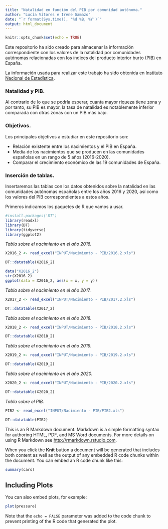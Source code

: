 ```yaml
---
title: "Natalidad en función del PIB por comunidad autónoma."
author: "Lucía Vítores e Irene Gamazo"
date: "`r format(Sys.time(), '%d %B, %Y')`"
output: html_document
---
```


```r
knitr::opts_chunk$set(echo = TRUE)
```

Este repositorio ha sido creado para almacenar la información correspondiente con los valores de la natalidad por comunidades autónomas relacionadas con los índices del producto interior burto (PIB) en España. 

La información usada para realizar este trabajo ha sido obtenida en [Instituto Nacional de Estadística](https://www.ine.es/).

### __Natalidad y PIB.__
Al contrario de lo que se podría esperar, cuanta mayor riqueza tiene zona y por tanto, su PIB es mayor, la tasa de natalidad es notablemente inferior comparada con otras zonas con un PIB más bajo.


### __Objetivos.__
Los principales objetivos a estudiar en este repositorio son:

+ Relación existente entre los nacimientos y el PIB en España. 
+ Media de los nacimientos que se producen en las comunidades españolas en un rango de 5 años (2016-2020).
+ Comparar el crecimiento económico de las 19 comunidades de España.

### __Inserción de tablas.__
Insertaremos las tablas con los datos obtenidos sobre la natalidad en las comunidades autónomas españolas entre los años 2016 y 2020, así como los valores del PIB correspondientes a estos años. 

Primeros indicamos los paquetes de R que vamos a usar. 

```r
#install.packages('DT')
library(readxl)
library(DT)
library(tidyverse)
library(ggplot2)
```

_Tabla sobre el nacimiento en el año 2016._
```r
X2016_2 <- read_excel("INPUT/Nacimiento - PIB/2016.2.xls")
```

```r
DT::datatable(X2016_2)
```

```r
data("X2016_2")
str(X2016_2)
ggplot(data = X2016_2, aes(x = x, y = y))
```

_Tabla sobre el nacimiento en el año 2017._
```r
X2017_2 <- read_excel("INPUT/Nacimiento - PIB/2017.2.xls")
```

```r
DT::datatable(X2017_2)
```

_Tabla sobre el nacimiento en el año 2018._
```r
X2018_2 <- read_excel("INPUT/Nacimiento - PIB/2018.2.xls")
```

```r
DT::datatable(X2018_2)
```

_Tabla sobre el nacimiento en el año 2019._
```r
X2019_2 <- read_excel("INPUT/Nacimiento - PIB/2019.2.xls")
```

```r
DT::datatable(X2019_2)
```

_Tabla sobre el nacimiento en el año 2020._
```r
X2020_2 <- read_excel("INPUT/Nacimiento - PIB/2020.2.xls")
```

```r
DT::datatable(X2020_2)
```

_Tabla sobre el PIB._
```r
PIB2 <- read_excel("INPUT/Nacimiento - PIB/PIB2.xls")
```

```r
DT::datatable(PIB2)
```

This is an R Markdown document. Markdown is a simple formatting syntax for authoring HTML, PDF, and MS Word documents. For more details on using R Markdown see <http://rmarkdown.rstudio.com>.

When you click the **Knit** button a document will be generated that includes both content as well as the output of any embedded R code chunks within the document. You can embed an R code chunk like this:

```r
summary(cars)
```

## Including Plots

You can also embed plots, for example:

```r
plot(pressure)
```

Note that the `echo = FALSE` parameter was added to the code chunk to prevent printing of the R code that generated the plot.


